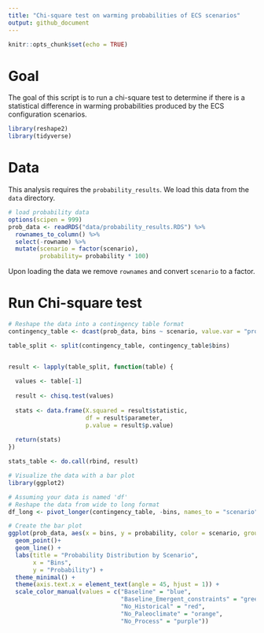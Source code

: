 ```yaml
---
title: "Chi-square test on warming probabilities of ECS scenarios"
output: github_document
---
```


```r
knitr::opts_chunk$set(echo = TRUE)
```

# Goal

The goal of this script is to run a chi-square test to determine if there is a statistical difference in warming probabilities produced by the ECS configuration scenarios.

```r
library(reshape2)
library(tidyverse)
```

# Data

This analysis requires the `probability_results`. We load this data from the `data` directory.

```r
# load probability data
options(scipen = 999)
prob_data <- readRDS("data/probability_results.RDS") %>%
  rownames_to_column() %>% 
  select(-rowname) %>% 
  mutate(scenario = factor(scenario),
         probability= probability * 100)

```

Upon loading the data we remove `rownames` and convert `scenario` to a factor.

# Run Chi-square test

```r
# Reshape the data into a contingency table format
contingency_table <- dcast(prob_data, bins ~ scenario, value.var = "probability")

table_split <- split(contingency_table, contingency_table$bins)


result <- lapply(table_split, function(table) {
  
  values <- table[-1]
  
  result <- chisq.test(values)
  
  stats <- data.frame(X.squared = result$statistic,
                      df = result$parameter,
                      p.value = result$p.value)
  
  return(stats)
})

stats_table <- do.call(rbind, result)

```

```r
# Visualize the data with a bar plot
library(ggplot2)

# Assuming your data is named 'df'
# Reshape the data from wide to long format
df_long <- pivot_longer(contingency_table, -bins, names_to = "scenario", values_to = "probability")

# Create the bar plot
ggplot(prob_data, aes(x = bins, y = probability, color = scenario, group = scenario)) +
  geom_point()+
  geom_line() +
  labs(title = "Probability Distribution by Scenario",
       x = "Bins",
       y = "Probability") +
  theme_minimal() +
  theme(axis.text.x = element_text(angle = 45, hjust = 1)) +
  scale_color_manual(values = c("Baseline" = "blue", 
                                "Baseline_Emergent_constraints" = "green", 
                                "No_Historical" = "red",
                                "No_Paleoclimate" = "orange",
                                "No_Process" = "purple"))
```

